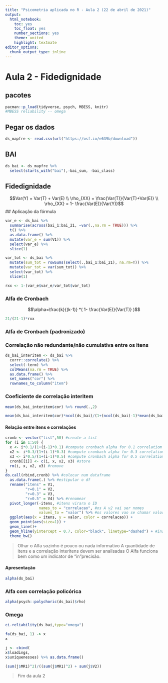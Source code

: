 ```yaml
---
title: "Psicometria aplicada no R - Aula 2 (22 de abril de 2021)"
output:
  html_notebook:
    toc: yes
    toc_float: yes
    number_sections: yes
    theme: united
    highlight: textmate
editor_options: 
  chunk_output_type: inline
---
```



# Aula 2 - Fidedignidade



## pacotes

```r
pacman::p_load(tidyverse, psych, MBESS, knitr)
#MBESS reliability -- omega
```


## Pegar os dados

```r
ds_mapfre <- read.csv(url("https://osf.io/e639b/download"))
```


## BAI

```r
ds_bai <- ds_mapfre %>% 
  select(starts_with("bai"),-bai_sum, -bai_class)
```


## Fidedignidade

$$Var(Y) = Var(T) + Var(E) \\ \rho_{XX} = \frac{Var(T)}{Var(T)+Var(E)} \\ \rho_{XX} = 1- \frac{Var(E)}{Var(Y)}$$
## Aplicação da fórmula

```r
var_e <- ds_bai %>% 
  summarise(across(bai_1:bai_21, ~var(.,na.rm = TRUE))) %>%
  t() %>% 
  as.data.frame() %>% 
  mutate(var_e = sum(V1)) %>%
  select(var_e) %>% 
  slice(1)

var_tot <- ds_bai %>% 
  mutate(sum_tot = rowSums(select(.,bai_1:bai_21), na.rm=T)) %>% 
  mutate(var_tot = var(sum_tot)) %>% 
  select(var_tot) %>% 
  slice(1)

rxx <- 1-(var_e$var_e/var_tot$var_tot)
```


### Alfa de Cronbach  

$$\alpha=\frac{k}{(k-1)} *(  1- \frac{Var(E)}{Var(T)} )$$

```r
21/(21-1)*rxx
```


### Alfa de Cronbach (padronizado)

### Correlação não redundante/não cumulativa entre os itens

```r
ds_bai_interitem <- ds_bai %>% 
  corrr::correlate() %>% 
  select(-term) %>% 
  colMeans(na.rm = TRUE) %>% 
  as.data.frame() %>% 
  set_names("cor") %>% 
  rownames_to_column("item")
```
### Coeficiente de correlação interitem

```r
mean(ds_bai_interitem$cor) %>% round(.,2)
```

```r
mean(ds_bai_interitem$cor)*ncol(ds_bai)/(1+(ncol(ds_bai)-1)*mean(ds_bai_interitem$cor))
```

#### Relação entre itens e correlações

```r
cronb <- vector("list",50) #create a list
for (i in 1:50) {
  x <- i*0.1/(1+(i-1)*0.1) #compute cronbach alpha for 0.1 correlatiom
  x2 <- i*0.3/(1+(i-1)*0.3) #compute cronbach alpha for 0.3 correlatiom
  x3 <- i*0.5/(1+(i-1)*0.5) #compute cronbach alpha for 0.5 correlatiom
  cronb[[i]] <- c(i, x, x2, x3) #store
  rm(i, x, x2, x3) #remove
}
do.call(rbind,cronb) %>% #colocar num dataframe
  as.data.frame(.) %>% #estipular o df
  rename("itens" = V1,
         "r=0.1" = V2,
         "r=0.3" = V3,
         "r=0.5" = V4) %>% #renomear 
  pivot_longer(-itens, #itens virara o ID
               names_to = "correlacao", #os A v2 vai ser nomes
               values_to = "valor") %>% #os valores vao se chamar valor
  ggplot(aes(x = itens, y = valor, color = correlacao)) +
  geom_point(aes(size=1)) +
  geom_line()+
  geom_hline(yintercept = 0.7, color="black", linetype="dashed") + #insert line
  theme_bw()

```

> Olhar o Alfa sozinho é pouco ou nada informativo
> A quantidade de itens e a correlação interitens devem ser analisadas
> O Alfa funciona bem como um indicator de "in"precisão.



#### Apresentação  

```r
alpha(ds_bai)
```

### Alfa com correlação policórica

```r
alpha(psych::polychoric(ds_bai)$rho)
```


### Omega


```r
ci.reliability(ds_bai,type="omega")
```
```r
fa(ds_bai, 1) -> x
x
```

```r
j <- cbind(
x$loadings,
x$uniquenesses) %>% as.data.frame()

(sum(j$MR1)^2)/((sum(j$MR1)^2) + sum(j$V2))
```
> Fim da aula 2